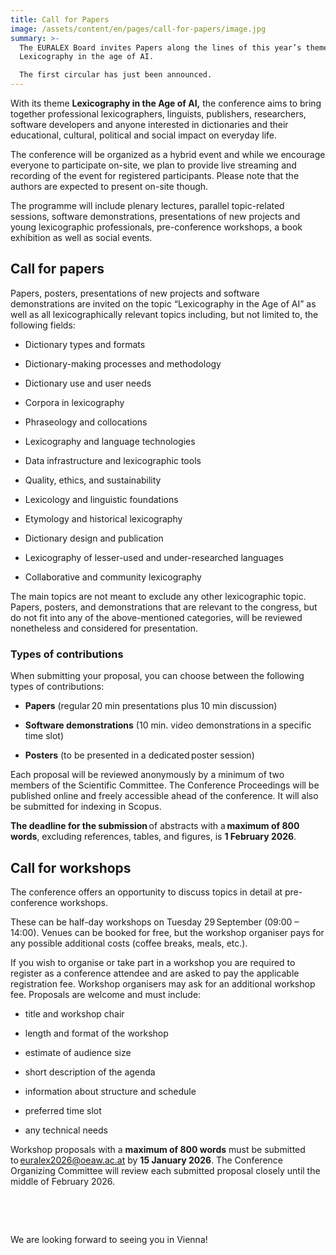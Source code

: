 ```yaml
---
title: Call for Papers
image: /assets/content/en/pages/call-for-papers/image.jpg
summary: >-
  The EURALEX Board invites Papers along the lines of this year’s theme
  Lexicography in the age of AI.

  The first circular has just been announced.
---
```

With its theme **Lexicography in the Age of AI,** the conference aims to bring together professional lexicographers, linguists, publishers, researchers, software developers and anyone interested in dictionaries and their educational, cultural, political and social impact on everyday life. 

The conference will be organized as a hybrid event and while we encourage everyone to participate on-site, we plan to provide live streaming and recording of the event for registered participants. Please note that the authors are expected to present on-site though. 

The programme will include plenary lectures, parallel topic-related sessions, software demonstrations, presentations of new projects and young lexicographic professionals, pre-conference workshops, a book exhibition as well as social events. 

## Call for papers

Papers, posters, presentations of new projects and software demonstrations are invited on the topic “Lexicography in the Age of AI” as well as all lexicographically relevant topics including, but not limited to, the following fields: 

* Dictionary types and formats 

- Dictionary-making processes and methodology 

* Dictionary use and user needs  

- Corpora in lexicography  

* Phraseology and collocations  

- Lexicography and language technologies  

* Data infrastructure and lexicographic tools  

- Quality, ethics, and sustainability  

* Lexicology and linguistic foundations  

- Etymology and historical lexicography  

* Dictionary design and publication  

- Lexicography of lesser-used and under-researched languages  

* Collaborative and community lexicography 

The main topics are not meant to exclude any other lexicographic topic. Papers, posters, and demonstrations that are relevant to the congress, but do not fit into any of the above-mentioned categories, will be reviewed nonetheless and considered for presentation.  

### Types of contributions

When submitting your proposal, you can choose between the following types of contributions: 

* **Papers** (regular 20 min presentations plus 10 min discussion) 

- **Software demonstrations** (10 min. video demonstrations in a specific time slot) 

* **Posters** (to be presented in a dedicated poster session) 

Each proposal will be reviewed anonymously by a minimum of two members of the Scientific Committee. The Conference Proceedings will be published online and freely accessible ahead of the conference. It will also be submitted for indexing in Scopus. 

**The deadline for the submission** of abstracts with a **maximum of 800 words**, excluding references, tables, and figures, is **1 February 2026**.  

## Call for workshops

The conference offers an opportunity to discuss topics in detail at pre-conference workshops. 

These can be half-day workshops on Tuesday 29 September (09:00 – 14:00). Venues can be booked for free, but the workshop organiser pays for any possible additional costs (coffee breaks, meals, etc.). 

If you wish to organise or take part in a workshop you are required to register as a conference attendee and are asked to pay the applicable registration fee. Workshop organisers may ask for an additional workshop fee. Proposals are welcome and must include: 

* title and workshop chair 

- length and format of the workshop 

* estimate of audience size 

- short description of the agenda 

* information about structure and schedule 

- preferred time slot 

* any technical needs 

Workshop proposals with a **maximum of 800 words** must be submitted to [euralex2026@oeaw.ac.at](mailto:euralex2026@oeaw.ac.at) by **15 January 2026**. The Conference Organizing Committee will review each submitted proposal closely until the middle of February 2026. 

 

 

We are looking forward to seeing you in Vienna! 

